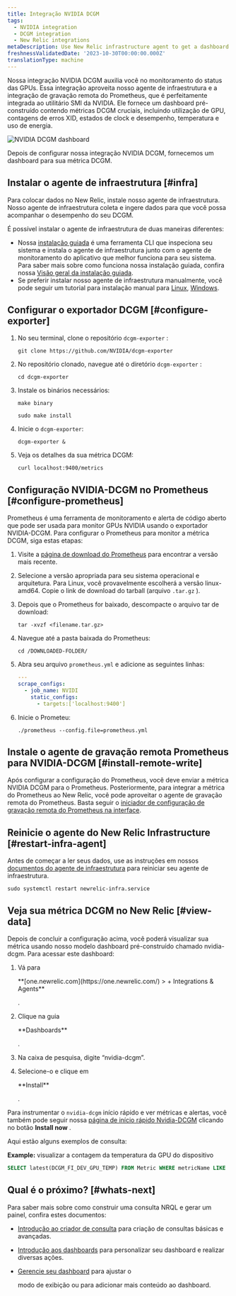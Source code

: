 ```yaml
---
title: Integração NVIDIA DCGM
tags:
  - NVIDIA integration
  - DCGM integration
  - New Relic integrations
metaDescription: Use New Relic infrastructure agent to get a dashboard with DCGM metrics.
freshnessValidatedDate: '2023-10-30T00:00:00.000Z'
translationType: machine
---
```


Nossa integração NVIDIA DCGM auxilia você no monitoramento do status das GPUs. Essa integração aproveita nosso agente de infraestrutura e a integração de gravação remota do Prometheus, que é perfeitamente integrada ao utilitário SMI da NVIDIA. Ele fornece um dashboard pré-construído contendo métricas DCGM cruciais, incluindo utilização de GPU, contagens de erros XID, estados de clock e desempenho, temperatura e uso de energia.

<img
  title="NVIDIA DCGM dashboard"
  alt="NVIDIA DCGM dashboard"
  src="/images/infrastructure_screenshot-full_nvidia-dcgm-dashboard.webp"
/>

<figcaption>
  Depois de configurar nossa integração NVIDIA DCGM, fornecemos um dashboard para sua métrica DCGM.
</figcaption>

## Instalar o agente de infraestrutura [#infra]

Para colocar dados no New Relic, instale nosso agente de infraestrutura. Nosso agente de infraestrutura coleta e ingere dados para que você possa acompanhar o desempenho do seu DCGM.

É possível instalar o agente de infraestrutura de duas maneiras diferentes:

* Nossa [instalação guiada](https://one.newrelic.com/nr1-core?state=4f81feab-35f7-e97e-9903-52510f8542bd) é uma ferramenta CLI que inspeciona seu sistema e instala o agente de infraestrutura junto com o agente de monitoramento do aplicativo que melhor funciona para seu sistema. Para saber mais sobre como funciona nossa instalação guiada, confira nossa [Visão geral da instalação guiada](/docs/infrastructure/host-integrations/installation/new-relic-guided-install-overview).
* Se preferir instalar nosso agente de infraestrutura manualmente, você pode seguir um tutorial para instalação manual para [Linux](/docs/infrastructure/install-infrastructure-agent/linux-installation/install-infrastructure-monitoring-agent-linux), [Windows](/docs/infrastructure/install-infrastructure-agent/windows-installation/install-infrastructure-monitoring-agent-windows/).

## Configurar o exportador DCGM [#configure-exporter]

1. No seu terminal, clone o repositório `dcgm-exporter` :

   ```shell
   git clone https://github.com/NVIDIA/dcgm-exporter
   ```

2. No repositório clonado, navegue até o diretório `dcgm-exporter` :

   ```shell
   cd dcgm-exporter
   ```

3. Instale os binários necessários:

   ```shell
   make binary
   ```

   ```shell
   sudo make install
   ```

4. Inicie o `dcgm-exporter`:

   ```shell
   dcgm-exporter &
   ```

5. Veja os detalhes da sua métrica DCGM:

   ```shell
   curl localhost:9400/metrics
   ```

## Configuração NVIDIA-DCGM no Prometheus [#configure-prometheus]

Prometheus é uma ferramenta de monitoramento e alerta de código aberto que pode ser usada para monitor GPUs NVIDIA usando o exportador NVIDIA-DCGM. Para configurar o Prometheus para monitor a métrica DCGM, siga estas etapas:

1. Visite a [página de download do Prometheus](https://prometheus.io/download/) para encontrar a versão mais recente.

2. Selecione a versão apropriada para seu sistema operacional e arquitetura. Para Linux, você provavelmente escolherá a versão linux-amd64. Copie o link de download do tarball (arquivo `.tar.gz` ).

3. Depois que o Prometheus for baixado, descompacte o arquivo tar de download:

   ```shell
   tar -xvzf <filename.tar.gz>
   ```

4. Navegue até a pasta baixada do Prometheus:

   ```shell
   cd /DOWNLOADED-FOLDER/
   ```

5. Abra seu arquivo `prometheus.yml` e adicione as seguintes linhas:

   ```yml
   ---
   scrape_configs:
     - job_name: NVIDI
       static_configs:
         - targets:['localhost:9400']
   ```

6. Inicie o Prometeu:

   ```shell
   ./prometheus --config.file=prometheus.yml
   ```

## Instale o agente de gravação remota Prometheus para NVIDIA-DCGM [#install-remote-write]

Após configurar a configuração do Prometheus, você deve enviar a métrica NVIDIA DCGM para o Prometheus. Posteriormente, para integrar a métrica do Prometheus ao New Relic, você pode aproveitar o agente de gravação remota do Prometheus. Basta seguir o [iniciador de configuração de gravação remota do Prometheus na interface](https://one.newrelic.com/catalog-pack-details?state=04de330d-ad8b-b61c-68e2-ad852c2ca1d4).

## Reinicie o agente do New Relic Infrastructure [#restart-infra-agent]

Antes de começar a ler seus dados, use as instruções em nossos [documentos do agente de infraestrutura](/docs/infrastructure/install-infrastructure-agent/manage-your-agent/start-stop-restart-infrastructure-agent/) para reiniciar seu agente de infraestrutura.

```shell
sudo systemctl restart newrelic-infra.service
```

## Veja sua métrica DCGM no New Relic [#view-data]

Depois de concluir a configuração acima, você poderá visualizar sua métrica usando nosso modelo dashboard pré-construído chamado nvidia-dcgm. Para acessar este dashboard:

1. Vá para

   <DNT>
     **[one.newrelic.com](https://one.newrelic.com/) > + Integrations & Agents**
   </DNT>

   .

2. Clique na guia

   <DNT>
     **Dashboards**
   </DNT>

   .

3. Na caixa de pesquisa, digite “nvidia-dcgm”.

4. Selecione-o e clique em

   <DNT>
     **Install**
   </DNT>

   .

Para instrumentar o `nvidia-dcgm` início rápido e ver métricas e alertas, você também pode seguir nossa [página de início rápido Nvidia-DCGM](https://newrelic.com/instant-observability/nvidia-dcgm) clicando no botão **Install now** .

Aqui estão alguns exemplos de consulta:

<DNT>**Example:**</DNT> visualizar a contagem da temperatura da GPU do dispositivo

```sql
SELECT latest(DCGM_FI_DEV_GPU_TEMP) FROM Metric WHERE metricName LIKE 'DCGM_FI_DEV_GPU_TEMP' TIMESERIES
```

## Qual é o próximo? [#whats-next]

Para saber mais sobre como construir uma consulta NRQL e gerar um painel, confira estes documentos:

* [Introdução ao criador de consulta](/docs/query-your-data/explore-query-data/query-builder/introduction-query-builder) para criação de consultas básicas e avançadas.

* [Introdução aos dashboards](/docs/query-your-data/explore-query-data/dashboards/introduction-dashboards) para personalizar seu dashboard e realizar diversas ações.

* [Gerencie seu dashboard](/docs/query-your-data/explore-query-data/dashboards/manage-your-dashboard) para ajustar o

  <InlinePopover type="dashboards"/>

  modo de exibição ou para adicionar mais conteúdo ao dashboard.
